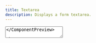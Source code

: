 ```yaml
---
title: Textarea
description: Displays a form textarea.
---
```


<ComponentPreview>
  <Textarea placeholder="Type something here..." />
</ComponentPreview>

## Usage

```tsx
import { Textarea } from "@foundry-ui/Textarea";
```

```tsx
<Textarea />
```

## Examples

### Default

<ComponentPreview>
  <Textarea placeholder="Type something here..." />
</ComponentPreview>

### Disabled

<ComponentPreview>
  <Textarea
    disabled
    defaultValue="When the sunlight strikes raindrops in the air, they act as a prism and form a rainbow.
The rainbow is a division of white light into many beautiful colors. These take the
shape of a long round arch, with its path high above, and its two ends apparently
beyond the horizon. There is , according to legend, a boiling pot of gold at one end.
People look, but no one ever finds it. When a man looks for something beyond his
reach, his friends say he is looking for the pot of gold at the end of the rainbow.
Throughout the centuries people have explained the rainbow in various ways. Some
have accepted it as a miracle without physical explanation. To the Hebrews it was a
token that there would be no more universal floods. The Greeks used to imagine that
it was a sign from the gods to foretell war or heavy rain. The Norsemen considered
the rainbow as a bridge over which the gods passed from earth to their home in the
sky. Others have tried to explain the phenomenon physically. Aristotle thought that
the rainbow was caused by reflection of the sun's rays by the rain. Since then
physicists have found that it is not reflection, but refraction by the raindrops which
causes the rainbows. Many complicated ideas about the rainbow have been formed.
The difference in the rainbow depends considerably upon the size of the drops, and
the width of the colored band increases as the size of the drops increases. The actual
primary rainbow observed is said to be the effect of super-imposition of a number of
bows. If the red of the second bow falls upon the green of the first, the result is to give
a bow with an abnormally wide yellow band, since red and green light when mixed
form yellow. This is a very common type of bow, one showing mainly red and
yellow, with little or no green or blue."
  />
</ComponentPreview>

### With Label

<ComponentPreview>
  <div
    style={{
      display: "flex",
      flexDirection: "column",
      width: "100%",
      gap: "var(--spacing-1)",
    }}
  >
    <Label htmlFor="message">Message</Label>
    <Textarea placeholder="Type something here..." id="message" />
  </div>
</ComponentPreview>
